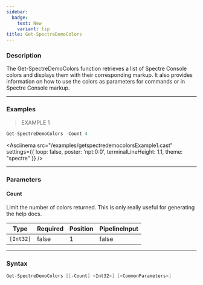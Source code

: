 ```yaml
---
sidebar:
  badge:
    text: New
    variant: tip
title: Get-SpectreDemoColors
---
```





### Description

The Get-SpectreDemoColors function retrieves a list of Spectre Console colors and displays them with their corresponding markup. 
It also provides information on how to use the colors as parameters for commands or in Spectre Console markup.

---

### Examples
> EXAMPLE 1

```powershell
Get-SpectreDemoColors -Count 4
```
<Asciinema
    src="/examples/getspectredemocolorsExample1.cast"
    settings={{
        loop: false,
        poster: 'npt:0:0',
        terminalLineHeight: 1.1,
        theme: "spectre"
    }}
/>

---

### Parameters
#### **Count**
Limit the number of colors returned. This is only really useful for generating the help docs.

|Type     |Required|Position|PipelineInput|
|---------|--------|--------|-------------|
|`[Int32]`|false   |1       |false        |

---

### Syntax
```powershell
Get-SpectreDemoColors [[-Count] <Int32>] [<CommonParameters>]
```
